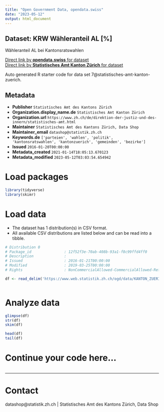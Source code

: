 ```yaml
---
title: "Open Government Data, opendata.swiss"
date: "2023-05-12"
output: html_document
---
```


## Dataset: KRW Wähleranteil AL [%]

Wähleranteil AL bei Kantonsratswahlen

[Direct link by **opendata.swiss** for dataset](https://opendata.swiss/de/dataset/krw-wahleranteil-al)<br>
[Direct link by **Statistisches Amt Kanton Zürich** for dataset](https://www.zh.ch/de/politik-staat/gemeinden/gemeindeportraet.html)

Auto generated R starter code for data set 7@statistisches-amt-kanton-zuerich.

## Metadata

- **Publisher** `Statistisches Amt des Kantons Zürich`
- **Organization.display_name.de** `Statistisches Amt Kanton Zürich`
- **Organization.url** `https://www.zh.ch/de/direktion-der-justiz-und-des-innern/statistisches-amt.html`
- **Maintainer** `Statistisches Amt des Kantons Zürich, Data Shop`
- **Maintainer_email** `datashop@statistik.zh.ch`
- **Keywords.de** `['parteien', 'wahlen', 'politik', 'kantonsratswahlen', 'kantonzuerich', 'gemeinden', 'bezirke']`
- **Issued** `2016-01-20T00:00:00`
- **Metadata_created** `2021-01-14T18:05:13.670123`
- **Metadata_modified** `2023-05-12T03:03:54.654942`


# Load packages

```r

library(tidyverse)
library(skimr)

```

# Load data

-   The dataset has 1 distribution(s) in CSV format.
-   All available CSV distributions are listed below and can be read into a tibble.

```r

# Distribution 0
# Package_id               : 12f52f3e-70ab-408b-93a1-f8c99ffd4ff0
# Description              : 
# Issued                   : 2016-01-21T00:00:00
# Modified                 : 2019-03-25T00:00:00
# Rights                   : NonCommercialAllowed-CommercialAllowed-ReferenceRequired

df <- read_delim('https://www.web.statistik.zh.ch/ogd/data/KANTON_ZUERICH_436.csv')



```

# Analyze data

```r

glimpse(df)
str(df)
skim(df)

head(df)
tail(df)

```

# Continue your code here...

```r

```

------------------------------------------------------------------------

# Contact

datashop@statistik.zh.ch | Statistisches Amt des Kantons Zürich, Data Shop
